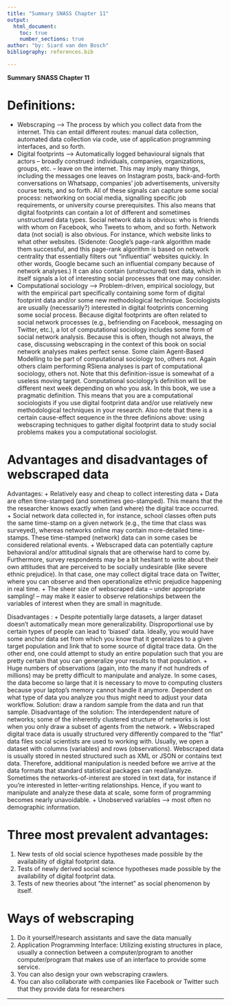 ```yaml
---
title: "Summary SNASS Chapter 11"
output:
  html_document:
    toc: true
    number_sections: true
author: "by: Siard van den Bosch"
bibliography: references.bib

---
```


**Summary SNASS Chapter 11**

# Definitions:

 -	Webscraping --> The process by which you collect data from the internet. This can entail different routes: manual data collection, automated data collection via code, use of application programming interfaces, and so forth.
 -	Digital footprints --> Automatically logged behavioural signals that actors – broadly construed: individuals, companies, organizations, groups, etc. – leave on the internet. This may imply many things, including the messages one leaves on Instagram posts, back-and-forth conversations on Whatsapp, companies’ job advertisements, university course texts, and so forth. All of these signals can capture some social process: networking on social media, signalling specific job requirements, or university course prerequisites. This also means that digital footprints can contain a lot of different and sometimes unstructured data types. Social network data is obvious: who is friends with whom on Facebook, who Tweets to whom, and so forth. Network data (not social) is also obvious. For instance, which website links to what other websites. (Sidenote: Google’s page-rank algorithm made them successful, and this page-rank algorithm is based on network centrality that essentially filters out “influential” websites quickly. In other words, Google became such an influential company because of network analyses.) It can also contain (unstructured) text data, which in itself signals a lot of interesting social processes that one may consider.
 -	Computational sociology --> Problem-driven, empirical sociology, but with the empirical part specifically containing some form of digital footprint data and/or some new methodological technique. Sociologists are usually (necessarily?) interested in digital footprints concerning some social process. Because digital footprints are often related to social network processes (e.g., befriending on Facebook, messaging on Twitter, etc.), a lot of computational sociology includes some form of social network analysis. Because this is often, though not always, the case, discussing webscraping in the context of this book on social network analyses makes perfect sense. Some claim Agent-Based Modelling to be part of computational sociology too, others not. Again others claim performing RSiena analyses is part of computational sociology, others not. Note that this definition-issue is somewhat of a useless moving target. Computational sociology’s definition will be different next week depending on who you ask. In this book, we use a pragmatic definition. This means that you are a computational sociologists if you use digital footprint data and/or use relatively new methodological techniques in your research. Also note that there is a certain cause-effect sequence in the three definions above: using webscraping techniques to gather digital footprint data to study social problems makes you a computational sociologist.

# Advantages and disadvantages of webscraped data

Advantages:
 +	Relatively easy and cheap to collect interesting data
 +	Data are often time-stamped (and sometimes geo-stamped). This means that the the researcher knows exactly when (and where) the digital trace occurred.
 +	Social network data collected in, for instance, school classes often puts the same time-stamp on a given network (e.g., the time that class was surveyed), whereas networks online may contain more-detailed time-stamps. These time-stamped (network) data can in some cases be considered relational events.
 +	Webscraped data can potentially capture behavioral and/or attitudinal signals that are otherwise hard to come by. Furthermore, survey respondents may be a bit hesitant to write about their own attitudes that are perceived to be socially undesirable (like severe ethnic prejudice). In that case, one may collect digital trace data on Twitter, where you can observe and then operationalize ethnic prejudice happening in real time.
 +	The sheer size of webscraped data – under appropriate sampling! – may make it easier to observe relationships between the variables of interest when they are small in magnitude.

Disadvantages :
 +	Despite potentially large datasets, a larger dataset doesn’t automatically mean more generalizability. Disproportional use by certain types of people can lead to ‘biased’ data. Ideally, you would have some anchor data set from which you know that it generalizes to a given target population and link that to some source of digital trace data. On the other end, one could attempt to study an entire population such that you are pretty certain that you can generalize your results to that population.
 +	Huge numbers of observations (again, into the many if not hundreds of millions) may be pretty difficult to manipulate and analyze. In some cases, the data become so large that it is necessary to move to computing clusters because your laptop’s memory cannot handle it anymore. Dependent on what type of data you analyze you thus might need to adjust your data workflow. Solution: draw a random sample from the data and run that sample. Disadvantage of the solution: The interdependent nature of networks; some of the inherently clustered structure of networks is lost when you only draw a subset of agents from the network.
 +	Webscraped digital trace data is usually structured very differently compared to the “flat” data files social scientists are used to working with. Usually, we open a dataset with columns (variables) and rows (observations). Webscraped data is usually stored in nested structured such as XML or JSON or contains text data. Therefore, additional manipulation is needed before we arrive at the data formats that standard statistical packages can read/analyze. Sometimes the networks-of-interest are stored in text data, for instance if you’re interested in letter-writing relationships. Hence, if you want to manipulate and analyze these data at scale, some form of programming becomes nearly unavoidable.
 +	Unobserved variables --> most often no demographic information.
 
# Three most prevalent advantages: 

1.	New tests of old social science hypotheses made possible by the availability of digital footprint data.
2.	Tests of newly derived social science hypotheses made possible by the availability of digital footprint data.
3.	Tests of new theories about “the internet” as social phenomenon by itself.

# Ways of webscraping
1.	Do it yourself/research assistants and save the data manually
2.	Application Programming Interface: Utilizing existing structures in place, usually a connection between a computer/program to another computer/program that makes use of an interface to provide some service.
3.	You can also design your own webscraping crawlers.
4.	You can also collaborate with companies like Facebook or Twitter such that they provide data for researchers

---